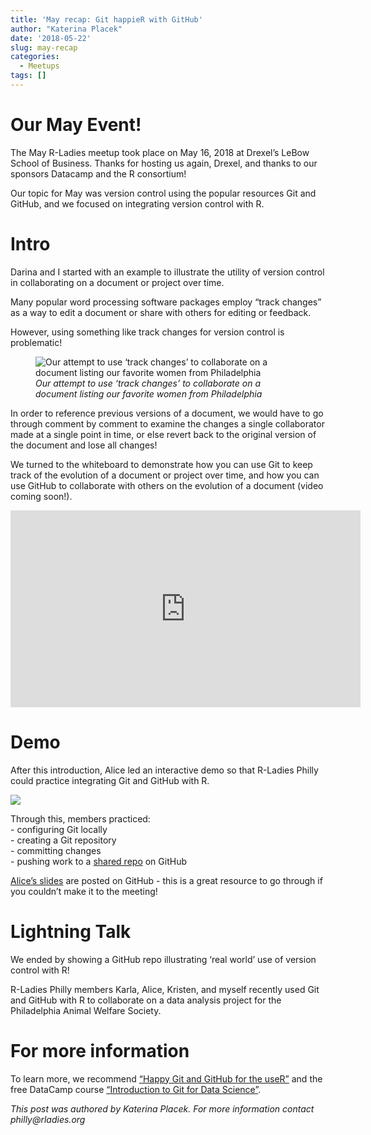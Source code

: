 ```yaml
---
title: 'May recap: Git happieR with GitHub'
author: "Katerina Placek"
date: '2018-05-22'
slug: may-recap
categories:
  - Meetups
tags: []
---
```


# Our May Event!
The May R-Ladies meetup took place on May 16, 2018 at Drexel's LeBow School of Business. Thanks for hosting us again, Drexel, and thanks to our sponsors Datacamp and the R consortium!

Our topic for May was version control using the popular resources Git and GitHub, and we focused on integrating version control with R. 

# Intro
Darina and I started with an example to illustrate the utility of version control in collaborating on a document or project over time. 

Many popular word processing software packages employ "track changes" as a way to edit a document or share with others for editing or feedback. 

However, using something like track changes for version control is problematic!

![*Our attempt to use 'track changes' to collaborate on a document listing our favorite women from Philadelphia*](/img/RLadies_May1.JPG)

In order to reference previous versions of a document, we would have to go through comment by comment to examine the changes a single collaborator made at a single point in time, or else revert back to the original version of the document and lose all changes!

We turned to the whiteboard to demonstrate how you can use Git to keep track of the evolution of a document or project over time, and how you can use GitHub to collaborate with others on the evolution of a document (video coming soon!).

<iframe width="560" height="315" src="https://www.youtube.com/embed/5_sdaVXlKNM" frameborder="0" allow="autoplay; encrypted-media" allowfullscreen></iframe>


# Demo
After this introduction, Alice led an interactive demo so that R-Ladies Philly could practice integrating Git and GitHub with R.

![](/img/RLadies_May2.jpg)

Through this, members practiced:  
  - configuring Git locally  
  - creating a Git repository  
  - committing changes  
  - pushing work to a [shared repo](https://github.com/awalsh17/intro_git_live) on GitHub


[Alice's slides](https://github.com/rladies/meetup-presentations_philadelphia/tree/master/May2018) are posted on GitHub - this is a great resource to go through if you couldn't make it to the meeting!

# Lightning Talk
We ended by showing a GitHub repo illustrating 'real world' use of version control with R!

R-Ladies Philly members Karla, Alice, Kristen, and myself recently used Git and GitHub with R to collaborate on a data analysis project for the Philadelphia Animal Welfare Society. 

# For more information
To learn more, we recommend ["Happy Git and GitHub for the useR"](http://happygitwithr.com) and the free DataCamp course ["Introduction to Git for Data Science"](https://www.datacamp.com/courses/introduction-to-git-for-data-science).

*This post was authored by Katerina Placek. For more information contact philly@rladies.org*